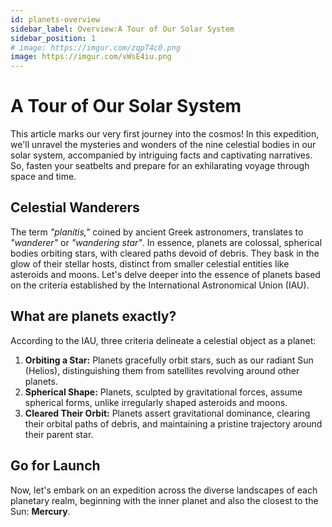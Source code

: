 ```yaml
---
id: planets-overview
sidebar_label: Overview:A Tour of Our Solar System
sidebar_position: 1
# image: https://imgur.com/zqpT4c0.png
image: https://imgur.com/vWsE4iu.png
---
```



# A Tour of Our Solar System


This article marks our very first journey into the cosmos! In this expedition, we'll unravel the mysteries and wonders of the nine celestial bodies in our solar system, accompanied by intriguing facts and captivating narratives. So, fasten your seatbelts and prepare for an exhilarating voyage through space and time.

## Celestial Wanderers

The term _"planítis,"_ coined by ancient Greek astronomers, translates to _"wanderer"_ or _"wandering star"_. In essence, planets are colossal, spherical bodies orbiting stars, with cleared paths devoid of debris. They bask in the glow of their stellar hosts, distinct from smaller celestial entities like asteroids and moons. Let's delve deeper into the essence of planets based on the criteria established by the International Astronomical Union (IAU).

## What are planets exactly?

According to the IAU, three criteria delineate a celestial object as a planet:

1. **Orbiting a Star:** Planets gracefully orbit stars, such as our radiant Sun (Helios), distinguishing them from satellites revolving around other planets.
2. **Spherical Shape:** Planets, sculpted by gravitational forces, assume spherical forms, unlike irregularly shaped asteroids and moons.
3. **Cleared Their Orbit:** Planets assert gravitational dominance, clearing their orbital paths of debris, and maintaining a pristine trajectory around their parent star.

## Go for Launch

Now, let's embark on an expedition across the diverse landscapes of each planetary realm, beginning with the inner planet and also the closest to the Sun: **Mercury**.



<!-- :::warning[]

<details>
  <summary>Don't open until you are ready</summary>
  <div>
    <div>


T-10 seconds to liftoff

Mission Control: "Attention all personnel, we are now T-10 seconds to liftoff. Prepare for launch sequence initiation."

Engineers and technicians double-check systems and confirm readiness.

Mission Control: "All systems are green, and we are go for launch. Initiating final countdown sequence."

Attention turns to monitoring vital signs of the spacecraft.

Mission Control: "T-5 seconds... 4... 3... 2... 1... Ignition sequence initiated. Liftoff!"

Cheers erupt in the control room as the spacecraft begins its journey into the cosmos.
    </div>
    <br />
  </div>
</details>

::: -->


<!-- <DocCardList /> -->

